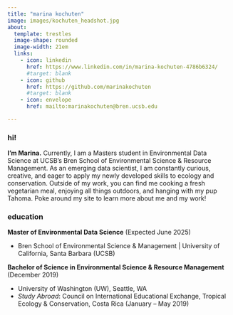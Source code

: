 ```yaml
---
title: "marina kochuten"
image: images/kochuten_headshot.jpg
about:
  template: trestles
  image-shape: rounded
  image-width: 21em
  links:
    - icon: linkedin
      href: https://www.linkedin.com/in/marina-kochuten-4786b6324/
      #target: blank
    - icon: github
      href: https://github.com/marinakochuten
      #target: blank
    - icon: envelope
      href: mailto:marinakochuten@bren.ucsb.edu

---
```

::: darkbrown-text
### hi!

**I’m Marina.** Currently, I am a Masters student in Environmental Data Science at UCSB’s Bren School of Environmental Science & Resource Management. As an emerging data scientist, I am constantly curious, creative, and eager to apply my newly developed skills to ecology and conservation. Outside of my work, you can find me cooking a fresh vegetarian meal, enjoying all things outdoors, and hanging with my pup Tahoma. Poke around my site to learn more about me and my work! 

### education

**Master of Environmental Data Science** (Expected June 2025)

- Bren School of Environmental Science & Management | University of California, Santa Barbara (UCSB)


**Bachelor of Science in Environmental Science & Resource Management** (December 2019)

- University of Washington (UW), Seattle, WA
- *Study Abroad*: Council on International Educational Exchange, Tropical Ecology & Conservation, Costa Rica (January – May 2019)
:::
